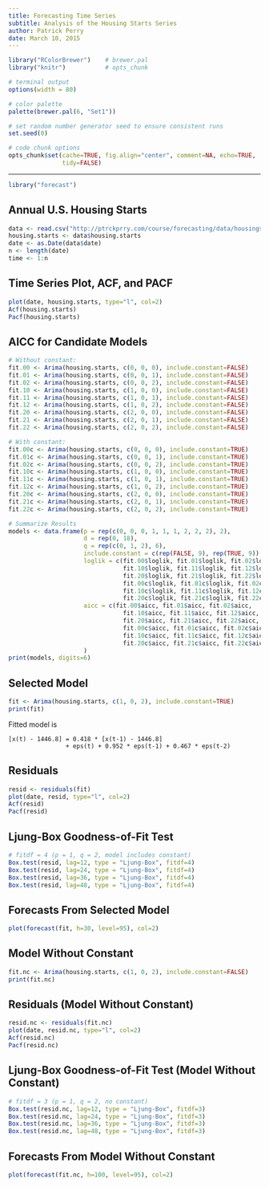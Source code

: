 ```yaml
---
title: Forecasting Time Series
subtitle: Analysis of the Housing Starts Series
author: Patrick Perry 
date: March 10, 2015
---
```


```r
library("RColorBrewer")    # brewer.pal
library("knitr")           # opts_chunk

# terminal output
options(width = 80)

# color palette
palette(brewer.pal(6, "Set1"))

# set random number generator seed to ensure consistent runs
set.seed(0)

# code chunk options
opts_chunk$set(cache=TRUE, fig.align="center", comment=NA, echo=TRUE,
               tidy=FALSE)
```

---

```r
library("forecast")
```

Annual U.S. Housing Starts
--------------------------

```r
data <- read.csv("http://ptrckprry.com/course/forecasting/data/housingstarts.csv")
housing.starts <- data$housing.starts
date <- as.Date(data$date)
n <- length(date)
time <- 1:n
```


Time Series Plot, ACF, and PACF
-------------------------------

```r
plot(date, housing.starts, type="l", col=2)
Acf(housing.starts)
Pacf(housing.starts)
```


AICC for Candidate Models
-------------------------

```r
# Without constant:
fit.00 <- Arima(housing.starts, c(0, 0, 0), include.constant=FALSE)
fit.01 <- Arima(housing.starts, c(0, 0, 1), include.constant=FALSE)
fit.02 <- Arima(housing.starts, c(0, 0, 2), include.constant=FALSE)
fit.10 <- Arima(housing.starts, c(1, 0, 0), include.constant=FALSE)
fit.11 <- Arima(housing.starts, c(1, 0, 1), include.constant=FALSE)
fit.12 <- Arima(housing.starts, c(1, 0, 2), include.constant=FALSE)
fit.20 <- Arima(housing.starts, c(2, 0, 0), include.constant=FALSE)
fit.21 <- Arima(housing.starts, c(2, 0, 1), include.constant=FALSE)
fit.22 <- Arima(housing.starts, c(2, 0, 2), include.constant=FALSE)

# With constant:
fit.00c <- Arima(housing.starts, c(0, 0, 0), include.constant=TRUE)
fit.01c <- Arima(housing.starts, c(0, 0, 1), include.constant=TRUE)
fit.02c <- Arima(housing.starts, c(0, 0, 2), include.constant=TRUE)
fit.10c <- Arima(housing.starts, c(1, 0, 0), include.constant=TRUE)
fit.11c <- Arima(housing.starts, c(1, 0, 1), include.constant=TRUE)
fit.12c <- Arima(housing.starts, c(1, 0, 2), include.constant=TRUE)
fit.20c <- Arima(housing.starts, c(2, 0, 0), include.constant=TRUE)
fit.21c <- Arima(housing.starts, c(2, 0, 1), include.constant=TRUE)
fit.22c <- Arima(housing.starts, c(2, 0, 2), include.constant=TRUE)

# Summarize Results
models <- data.frame(p = rep(c(0, 0, 0, 1, 1, 1, 2, 2, 2), 2),
                     d = rep(0, 18),
                     q = rep(c(0, 1, 2), 6),
                     include.constant = c(rep(FALSE, 9), rep(TRUE, 9)),
                     loglik = c(fit.00$loglik, fit.01$loglik, fit.02$loglik,
                                fit.10$loglik, fit.11$loglik, fit.12$loglik,
                                fit.20$loglik, fit.21$loglik, fit.22$loglik,
                                fit.00c$loglik, fit.01c$loglik, fit.02c$loglik,
                                fit.10c$loglik, fit.11c$loglik, fit.12c$loglik,
                                fit.20c$loglik, fit.21c$loglik, fit.22c$loglik),
                     aicc = c(fit.00$aicc, fit.01$aicc, fit.02$aicc,
                                fit.10$aicc, fit.11$aicc, fit.12$aicc,
                                fit.20$aicc, fit.21$aicc, fit.22$aicc,
                                fit.00c$aicc, fit.01c$aicc, fit.02c$aicc,
                                fit.10c$aicc, fit.11c$aicc, fit.12c$aicc,
                                fit.20c$aicc, fit.21c$aicc, fit.22c$aicc)
                     )
print(models, digits=6)
```

Selected Model
--------------

```r
fit <- Arima(housing.starts, c(1, 0, 2), include.constant=TRUE)
print(fit)
```

Fitted model is

    [x(t) - 1446.8] = 0.418 * [x(t-1) - 1446.8]
                    + eps(t) + 0.952 * eps(t-1) + 0.467 * eps(t-2)


Residuals
---------

```r
resid <- residuals(fit)
plot(date, resid, type="l", col=2)
Acf(resid)
Pacf(resid)
```


Ljung-Box Goodness-of-Fit Test
------------------------------

```r
# fitdf = 4 (p = 1, q = 2, model includes constant)
Box.test(resid, lag=12, type = "Ljung-Box", fitdf=4)
Box.test(resid, lag=24, type = "Ljung-Box", fitdf=4)
Box.test(resid, lag=36, type = "Ljung-Box", fitdf=4)
Box.test(resid, lag=48, type = "Ljung-Box", fitdf=4)
```



Forecasts From Selected Model
-----------------------------
```r
plot(forecast(fit, h=30, level=95), col=2)
```


Model Without Constant
----------------------

```r
fit.nc <- Arima(housing.starts, c(1, 0, 2), include.constant=FALSE)
print(fit.nc)
```


Residuals (Model Without Constant)
----------------------------------

```r
resid.nc <- residuals(fit.nc)
plot(date, resid.nc, type="l", col=2)
Acf(resid.nc)
Pacf(resid.nc)
```


Ljung-Box Goodness-of-Fit Test (Model Without Constant)
-------------------------------------------------------

```r
# fitdf = 3 (p = 1, q = 2, no constant)
Box.test(resid.nc, lag=12, type = "Ljung-Box", fitdf=3)
Box.test(resid.nc, lag=24, type = "Ljung-Box", fitdf=3)
Box.test(resid.nc, lag=36, type = "Ljung-Box", fitdf=3)
Box.test(resid.nc, lag=48, type = "Ljung-Box", fitdf=3)
```



Forecasts From Model Without Constant
-------------------------------------
```r
plot(forecast(fit.nc, h=100, level=95), col=2)
```


